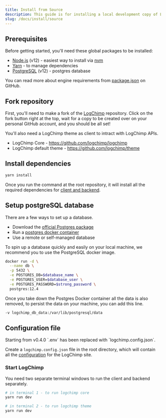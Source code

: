 ```yaml
---
title: Install from Source
description: This guide is for installing a local development copy of LogChimp from source code, primarily for development purposes.
slug: /docs/install/source
---
```


## Prerequisites

Before getting started, you'll need these global packages to be installed:

- [Node.js](https://nodejs.org/) (v12) - easiest way to install via [nvm](https://github.com/creationix/nvm#install-script)
- [Yarn](https://yarnpkg.com/en/docs/install#alternatives-tab) - to manage dependencies
- [PostgreSQL](#setup-postgresql-database) (v12) - postgres database

You can read more about engine requirements from [package.json](https://github.com/logchimp/logchimp/blob/master/package.json) on GitHub.

## Fork repository

First, you'll need to make a fork of the [LogChimp](https://github.com/logchimp/logchimp) repository. Click on the fork button right at the top, wait for a copy to be created over on your personal GitHub account, and you should be all set!

<Alert type="tip">
  You'll also need a LogChimp theme as client to intract with LogChimp APIs.
</Alert>

- LogChimp Core - https://github.com/logchimp/logchimp
- LogChimp default theme - https://github.com/logchimp/theme

## Install dependencies

```bash
yarn install
```

Once you run the command at the root repository, it will install all the required dependencies for [client and backend](/docs/architecture).

## Setup postgreSQL database

There are a few ways to set up a database.

- Download the [official Postgres package](https://www.postgresql.org/download/)
- Run a [postgres docker container](https://hub.docker.com/_/postgres)
- Use a remote or self-managed database

To spin up a database quickly and easily on your local machine, we recommend you to use the PostgreSQL docker image.

```bash
docker run -d \
  --name db \
  -p 5432 \
  -e POSTGRES_DB=$database_name \
  -e POSTGRES_USER=$database_user \
  -e POSTGRES_PASSWORD=$strong_password \
  postgres:12.4
```

Once you take down the Postgres Docker container all the data is also removed, to persist the data on your machine, you can add this line.

```bash
-v logchimp_db_data:/var/lib/postgresql/data
```

## Configuration file

<Alert type="warning">
  Starting from v0.4.0 `.env` has been replaced with `logchimp.config.json`.
</Alert>

Create a `logchimp.config.json` file in the root directory, which will contain all the [configuration](/docs/config) for the LogChimp site.

### Start LogChimp

You need two separate terminal windows to run the client and backend separately.

```bash
# in terminal 1 - to run logchimp core
yarn run dev

# in terminal 2 - to run logchimp theme
yarn run dev
```
